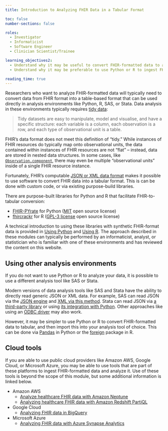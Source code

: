 ```yaml
---
title: Introduction to Analyzing FHIR Data in a Tabular Format

toc: false
number-sections: false

roles:
  - Investigator
  - Informaticist
  - Software Engineer
  - Clinician Scientist/Trainee

learning_objectives2:
  - Understand why it may be useful to convert FHIR-formatted data to a tabular format, and the skillsets needed to perform these conversions.
  - Understand why it may be preferable to use Python or R to ingest FHIR-formatted data for final analysis in a statistics package like SAS or Stata.

reading_time: true
---
```


Researchers who want to analyze FHIR-formatted data will typically need to convert data from FHIR format into a table-based format that can be used directly in analysis environments like Python, R, SAS, or Stata. Data analysis in these environments typically requires [tidy data](http://vita.had.co.nz/papers/tidy-data.pdf):

> Tidy datasets are easy to manipulate, model and visualise, and have a specific structure: each variable is a column, each observation is a row, and each type of observational unit is a table.

FHIR's data format does not meet this definition of "tidy." While instances of FHIR resources do typically map onto observational units, the data contained within instances of FHIR resources are not "flat" -- instead, data are stored in nested data structures. In some cases, like [`Observation.component`](https://www.hl7.org/fhir/observation.html), there may even be multiple "observational units" inside of a single FHIR resource instance.

Fortunately, FHIR's computable [JSON or XML data format](fhir-from-1000-ft.qmd#the-structure-of-fhir) makes it possible to use software to convert FHIR data into a tabular format. This is can be done with custom code, or via existing purpose-build libraries.

There are purpose-built libraries for Python and R that facilitate FHIR-to-tabular conversion:

-   [FHIR-PYrate](https://github.com/UMEssen/FHIR-PYrate) for Python ([MIT](https://github.com/UMEssen/FHIR-PYrate/blob/main/LICENSE) open source license)
-   [fhircrackr](https://github.com/POLAR-fhiR/fhircrackr) for R ([GPL-3 license](https://cran.r-project.org/web/packages/fhircrackr/index.html) open source license)

A technical introduction to using these libraries with synthetic FHIR-format data is provided in [Using Python](tabular-python.qmd) and [Using R](tabular-r.qmd). The approach described in these modules can typically be performed by an informaticist, analyst, or statistician who is familiar with one of these environments and has reviewed the content on this website.

## Using other analysis environments

If you do not want to use Python or R to analyze your data, it is possible to use a different analysis tool like SAS or Stata.

Modern versions of data analysis tools like SAS and Stata have the ability to directly read generic JSON or XML data. For example, SAS can read JSON via the [JSON engine](https://go.documentation.sas.com/doc/en/pgmsascdc/9.4_3.5/lestmtsglobal/n1jfdetszx99ban1rl4zll6tej7j.htm) and [XML via this method](https://support.sas.com/resources/papers/proceedings17/1318-2017.pdf). Stata can read JSON via [a third-party library](http://fmwww.bc.edu/RePEc/bocode/i/insheetjson.html) or using [its integration with Python](http://fmwww.bc.edu/RePEc/bocode/i/insheetjson.html). Other approaches like using an [ODBC driver](https://www.cdata.com/kb/tech/fhir-odbc-sas.rst) may also work.

However, it may be simpler to use Python or R to convert FHIR-formatted data to tabular, and then import this into your analysis tool of choice. This can be done via [Pandas](https://pandas.pydata.org/pandas-docs/stable/reference/api/pandas.DataFrame.to_stata.html) in Python or the [foreign](https://cran.r-project.org/web/packages/foreign/index.html) package in R.

## Cloud tools

If you are able to use public cloud providers like Amazon AWS, Google Cloud, or Microsoft Azure, you may be able to use tools that are part of these platforms to ingest FHIR-formatted data and analyze it. Use of these tools is beyond the scope of this module, but some additional information is linked below.

-   Amazon AWS
    -   [Analyze healthcare FHIR data with Amazon Neptune](https://aws.amazon.com/blogs/database/analyze-healthcare-fhir-data-with-amazon-neptune/)
    -   [Analyzing healthcare FHIR data with Amazon Redshift PartiQL](https://aws.amazon.com/blogs/big-data/analyzing-healthcare-fhir-data-with-amazon-redshift-partiql/)
-   Google Cloud
    -   [Analyzing FHIR data in BigQuery](https://cloud.google.com/architecture/analyzing-fhir-data-in-bigquery)
-   Microsoft Azure
    -   [Analyzing FHIR data with Azure Synapse Analytics](https://techcommunity.microsoft.com/t5/healthcare-and-life-sciences/analyzing-fhir-data-with-azure-synapse-analytics/ba-p/2719006)